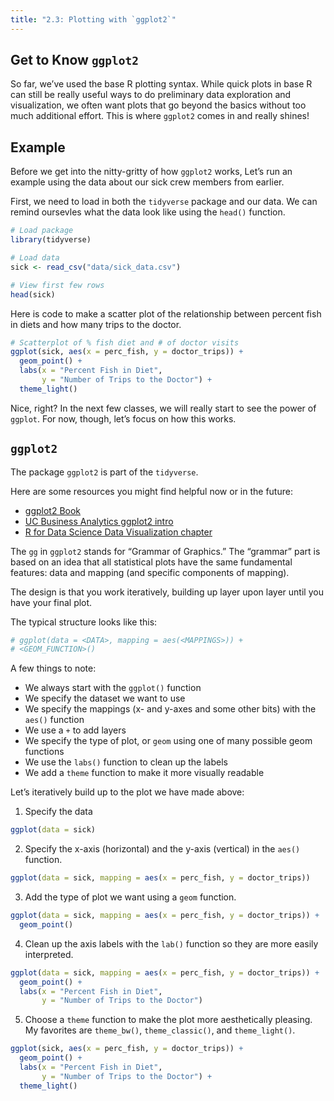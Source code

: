 ```yaml
---
title: "2.3: Plotting with `ggplot2`"
---
```


## Get to Know `ggplot2`

So far, we've used the base R plotting syntax. While quick plots in base R can still be really useful ways to do preliminary data exploration and visualization, we often want plots that go beyond the basics without too much additional effort. This is where `ggplot2` comes in and really shines!

## Example

Before we get into the nitty-gritty of how `ggplot2` works, Let's run an example using the data about our sick crew members from earlier.

First, we need to load in both the `tidyverse` package and our data. We can remind oursevles what the data look like using the `head()` function.

```r
# Load package
library(tidyverse)

# Load data
sick <- read_csv("data/sick_data.csv")

# View first few rows
head(sick)
```

Here is code to make a scatter plot of the relationship between percent fish in diets and how many trips to the doctor.

```r
# Scatterplot of % fish diet and # of doctor visits
ggplot(sick, aes(x = perc_fish, y = doctor_trips)) +
  geom_point() +
  labs(x = "Percent Fish in Diet",
       y = "Number of Trips to the Doctor") +
  theme_light()
```

Nice, right? In the next few classes, we will really start to see the power of `ggplot`. For now, though, let's focus on how this works.

## `ggplot2`

The package `ggplot2` is part of the `tidyverse`.

Here are some resources you might find helpful now or in the future:

-   [ggplot2 Book](https://ggplot2-book.org/getting-started.html)
-   [UC Business Analytics ggplot2 intro](https://uc-r.github.io/ggplot_intro)
-   [R for Data Science Data Visualization chapter](https://r4ds.had.co.nz/data-visualisation.html)

The `gg` in `ggplot2` stands for "Grammar of Graphics." The "grammar" part is based on an idea that all statistical plots have the same fundamental features: data and mapping (and specific components of mapping).

The design is that you work iteratively, building up layer upon layer until you have your final plot.

The typical structure looks like this:

```r
# ggplot(data = <DATA>, mapping = aes(<MAPPINGS>)) +  
# <GEOM_FUNCTION>()
```

A few things to note:

-   We always start with the `ggplot()` function
-   We specify the dataset we want to use
-   We specify the mappings (x- and y-axes and some other bits) with the `aes()` function
-   We use a `+` to add layers
-   We specify the type of plot, or `geom` using one of many possible geom functions
-   We use the `labs()` function to clean up the labels
-   We add a `theme` function to make it more visually readable

Let's iteratively build up to the plot we have made above:

1)  Specify the data

```r
ggplot(data = sick)
```

2)  Specify the x-axis (horizontal) and the y-axis (vertical) in the `aes()` function.

```r
ggplot(data = sick, mapping = aes(x = perc_fish, y = doctor_trips))
```

3)  Add the type of plot we want using a `geom` function.

```r
ggplot(data = sick, mapping = aes(x = perc_fish, y = doctor_trips)) +
  geom_point()
```

4)  Clean up the axis labels with the `lab()` function so they are more easily interpreted.

```r
ggplot(data = sick, mapping = aes(x = perc_fish, y = doctor_trips)) +
  geom_point() +
  labs(x = "Percent Fish in Diet",
       y = "Number of Trips to the Doctor") 
```

5)  Choose a `theme` function to make the plot more aesthetically pleasing. My favorites are `theme_bw()`, `theme_classic()`, and `theme_light()`.

```r
ggplot(sick, aes(x = perc_fish, y = doctor_trips)) +
  geom_point() +
  labs(x = "Percent Fish in Diet",
       y = "Number of Trips to the Doctor") +
  theme_light()
```
